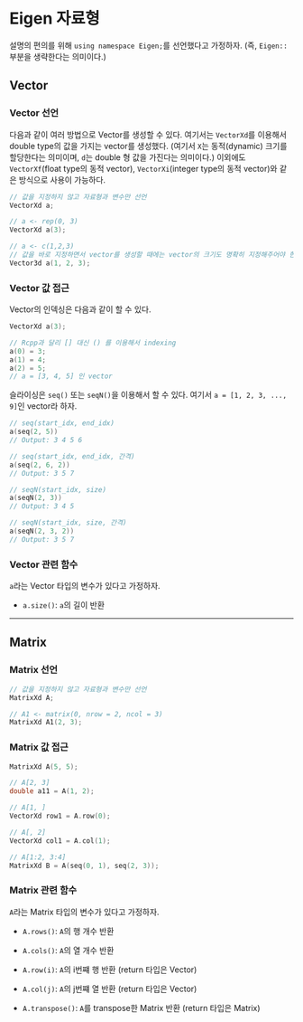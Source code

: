 # Eigen 자료형 {#eigen_datatype}

설명의 편의를 위해 `using namespace Eigen;`를 선언했다고 가정하자. (즉, `Eigen::` 부분을 생략한다는 의미이다.)

## Vector

### Vector 선언
다음과 같이 여러 방법으로 Vector를 생성할 수 있다.
여기서는 `VectorXd`를 이용해서 double type의 값을 가지는 vector를 생성했다. (여기서 `X`는 동적(dynamic) 크기를 할당한다는 의미이며, `d`는 double 형 값을 가진다는 의미이다.)
이외에도 `VectorXf`(float type의 동적 vector), `VectorXi`(integer type의 동적 vector)와 같은 방식으로 사용이 가능하다.
```cpp
// 값을 지정하지 않고 자료형과 변수만 선언
VectorXd a;

// a <- rep(0, 3)
VectorXd a(3);

// a <- c(1,2,3)
// 값을 바로 지정하면서 vector를 생성할 때에는 vector의 크기도 명확히 지정해주어야 한다.
Vector3d a(1, 2, 3); 
```

### Vector 값 접근
Vector의 인덱싱은 다음과 같이 할 수 있다.
```cpp
VectorXd a(3);

// Rcpp과 달리 [] 대신 () 를 이용해서 indexing
a(0) = 3;
a(1) = 4;
a(2) = 5;
// a = [3, 4, 5] 인 vector
```

슬라이싱은 `seq()` 또는 `seqN()`을 이용해서 할 수 있다.
여기서 `a = [1, 2, 3, ..., 9]`인 vector라 하자.

```cpp
// seq(start_idx, end_idx)
a(seq(2, 5))
// Output: 3 4 5 6

// seq(start_idx, end_idx, 간격)
a(seq(2, 6, 2))
// Output: 3 5 7

// seqN(start_idx, size)
a(seqN(2, 3))
// Output: 3 4 5

// seqN(start_idx, size, 간격)
a(seqN(2, 3, 2))
// Output: 3 5 7

```


### Vector 관련 함수
`a`라는 Vector 타입의 변수가 있다고 가정하자.

- `a.size()`: `a`의 길이 반환


------

## Matrix


### Matrix 선언
```cpp
// 값을 지정하지 않고 자료형과 변수만 선언
MatrixXd A;

// A1 <- matrix(0, nrow = 2, ncol = 3)
MatrixXd A1(2, 3);
```

### Matrix 값 접근
```cpp
MatrixXd A(5, 5);

// A[2, 3]
double a11 = A(1, 2);

// A[1, ]
VectorXd row1 = A.row(0);

// A[, 2]
VectorXd col1 = A.col(1);

// A[1:2, 3:4]
MatrixXd B = A(seq(0, 1), seq(2, 3));
```

### Matrix 관련 함수
`A`라는 Matrix 타입의 변수가 있다고 가정하자.

- `A.rows()`: `A`의 행 개수 반환

- `A.cols()`: `A`의 열 개수 반환

- `A.row(i)`: `A`의 i번쨰 행 반환 (return 타입은 Vector)

- `A.col(j)`: `A`의 j번쨰 열 반환 (return 타입은 Vector)

- `A.transpose()`: `A`를 transpose한 Matrix 반환 (return 타입은 Matrix)

